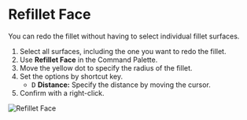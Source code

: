 
# Refillet Face

<Reference shortcut="" command="Refillet Face" button="" />

You can redo the fillet without having to select individual fillet surfaces.

1. Select all surfaces, including the one you want to redo the fillet.
2. Use **Refillet Face** in the Command Palette.
3. Move the yellow dot to specify the radius of the fillet.
4. Set the options by shortcut key.
    - <kbd>D</kbd> **Distance:** Specify the distance by moving the cursor.
5. Confirm with a right-click.

![Refillet Face](/img/refillet-face.gif)


